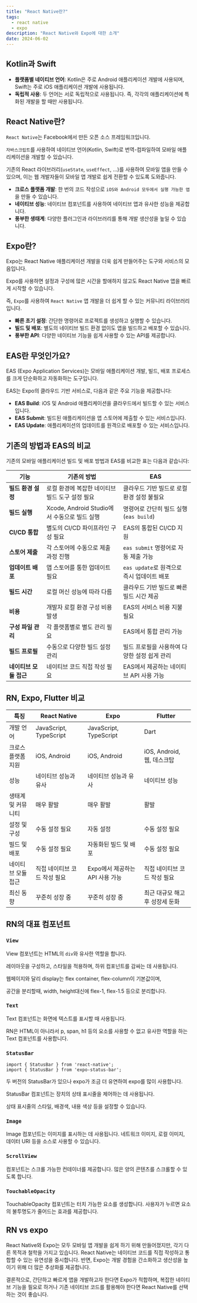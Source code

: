 ```yaml
---
title: "React Native란?"
tags:
  - react native
  - expo
description: "React Native와 Expo에 대한 소개"
date: 2024-06-02
---
```


## Kotlin과 Swift

- **플랫폼별 네이티브 언어**: Kotlin은 주로 Android 애플리케이션 개발에 사용되며, Swift는 주로 iOS 애플리케이션 개발에 사용됩니다.
- **독립적 사용**: 두 언어는 서로 독립적으로 사용됩니다. 즉, 각각의 애플리케이션에 특화된 개발을 할 때만 사용됩니다.

## React Native란?

`React Native`는 Facebook에서 만든 오픈 소스 프레임워크입니다. 

`자바스크립트`를 사용하여 네이티브 언어(Kotlin, Swift)로 번역-컴파일하여 모바일 애플리케이션을 개발할 수 있습니다. 

기존의 React 라이브러리(`useState`, `useEffect`, ...)를 사용하여 모바일 앱을 만들 수 있으며, 이는 웹 개발자들이 모바일 앱 개발로 쉽게 전환할 수 있도록 도와줍니다.

- **크로스 플랫폼 개발**: 한 번의 코드 작성으로 `iOS와 Android 모두에서 실행 가능한 앱`을 만들 수 있습니다.
- **네이티브 성능**: 네이티브 컴포넌트를 사용하여 네이티브 앱과 유사한 성능을 제공합니다.
- **풍부한 생태계**: 다양한 플러그인과 라이브러리를 통해 개발 생산성을 높일 수 있습니다.


## Expo란?

Expo는 React Native 애플리케이션 개발을 더욱 쉽게 만들어주는 도구와 서비스의 모음입니다. 

Expo를 사용하면 설정과 구성에 많은 시간을 할애하지 않고도 React Native 앱을 빠르게 시작할 수 있습니다. 

즉, `Expo`를 사용하여 `React Native` 앱 개발을 더 쉽게 할 수 있는 커뮤니티 라이브러리 입니다.

- **빠른 초기 설정**: 간단한 명령어로 프로젝트를 생성하고 실행할 수 있습니다.
- **빌드 및 배포**: 별도의 네이티브 빌드 환경 없이도 앱을 빌드하고 배포할 수 있습니다.
- **풍부한 API**: 다양한 네이티브 기능을 쉽게 사용할 수 있는 API를 제공합니다.

## EAS란 무엇인가요?

EAS (Expo Application Services)는 모바일 애플리케이션 개발, 빌드, 배포 프로세스를 크게 단순화하고 자동화하는 도구입니다.

EAS는 Expo의 클라우드 기반 서비스로, 다음과 같은 주요 기능을 제공합니다:

- **EAS Build**: iOS 및 Android 애플리케이션을 클라우드에서 빌드할 수 있는 서비스입니다.
- **EAS Submit**: 빌드된 애플리케이션을 앱 스토어에 제출할 수 있는 서비스입니다.
- **EAS Update**: 애플리케이션의 업데이트를 원격으로 배포할 수 있는 서비스입니다.

## 기존의 방법과 EAS의 비교

기존의 모바일 애플리케이션 빌드 및 배포 방법과 EAS를 비교한 표는 다음과 같습니다:

| 기능              | 기존의 방법                                       | EAS                                           |
|-------------------|-------------------------------------------------|----------------------------------------------|
| **빌드 환경 설정**  | 로컬 환경에 복잡한 네이티브 빌드 도구 설정 필요     | 클라우드 기반 빌드로 로컬 환경 설정 불필요       |
| **빌드 실행**      | Xcode, Android Studio에서 수동으로 빌드 실행        | 명령어로 간단히 빌드 실행 (`eas build`)        |
| **CI/CD 통합**     | 별도의 CI/CD 파이프라인 구성 필요                  | EAS의 통합된 CI/CD 지원                       |
| **스토어 제출**    | 각 스토어에 수동으로 제출 과정 진행                | `eas submit` 명령어로 자동 제출 가능           |
| **업데이트 배포**  | 앱 스토어를 통한 업데이트 필요                    | `eas update`로 원격으로 즉시 업데이트 배포      |
| **빌드 시간**      | 로컬 머신 성능에 따라 다름                        | 클라우드 기반 빌드로 빠른 빌드 시간 제공        |
| **비용**           | 개발자 로컬 환경 구성 비용 발생                   | EAS의 서비스 비용 지불 필요                    |
| **구성 파일 관리**  | 각 플랫폼별로 별도 관리 필요                      | EAS에서 통합 관리 가능                         |
| **빌드 프로필**    | 수동으로 다양한 빌드 설정 관리                    | 빌드 프로필을 사용하여 다양한 설정 쉽게 관리    |
| **네이티브 모듈 접근** | 네이티브 코드 직접 작성 필요                       | EAS에서 제공하는 네이티브 API 사용 가능         |

## RN, Expo, Flutter 비교

| 특징               | React Native                 | Expo                            | Flutter                         |
| ------------------ | ---------------------------- | ------------------------------- | ------------------------------- |
| 개발 언어          | JavaScript, TypeScript       | JavaScript, TypeScript          | Dart                            |
| 크로스 플랫폼 지원 | iOS, Android                 | iOS, Android                    | iOS, Android, 웹, 데스크탑      |
| 성능               | 네이티브 성능과 유사         | 네이티브 성능과 유사            | 네이티브 성능                   |
| 생태계 및 커뮤니티 | 매우 활발                    | 매우 활발                       | 활발                            |
| 설정 및 구성       | 수동 설정 필요               | 자동 설정                       | 수동 설정 필요                  |
| 빌드 및 배포       | 수동 설정 필요               | 자동화된 빌드 및 배포           | 수동 설정 필요                  |
| 네이티브 모듈 접근 | 직접 네이티브 코드 작성 필요 | Expo에서 제공하는 API 사용 가능 | 직접 네이티브 코드 작성 필요    |
| 최신 동향          | 꾸준히 성장 중               | 꾸준히 성장 중                  | 최근 대규모 해고 후 성장세 둔화 |

## RN의 대표 컴포넌트

### `View`

View 컴포넌트는 HTML의 `div`와 유사한 역할을 합니다. 

레이아웃을 구성하고, 스타일을 적용하며, 하위 컴포넌트를 감싸는 데 사용됩니다.

웹페이지와 달리 display는 flex container, flex-column이 기본값이며,

공간을 분리할때, width, height대신에 flex-1, flex-1.5 등으로 분리합니다.

### `Text`

Text 컴포넌트는 화면에 텍스트를 표시할 때 사용됩니다. 

RN은 HTML이 아니라서 p, span, h1 등의 요소를 사용할 수 없고 유사한 역할을 하는 Text 컴포넌트를 사용합니다.

### `StatusBar`

```
import { StatusBar } from 'react-native';
import { StatusBar } from 'expo-status-bar';
```

두 버전의 StatusBar가 있으나 expo가 조금 더 유연하여 expo를 많이 사용합니다.

StatusBar 컴포넌트는 장치의 상태 표시줄을 제어하는 데 사용됩니다. 

상태 표시줄의 스타일, 배경색, 내용 색상 등을 설정할 수 있습니다.

### `Image`

Image 컴포넌트는 이미지를 표시하는 데 사용됩니다. 네트워크 이미지, 로컬 이미지, 데이터 URI 등을 소스로 사용할 수 있습니다.

### `ScrollView` 

컴포넌트는 스크롤 가능한 컨테이너를 제공합니다. 많은 양의 콘텐츠를 스크롤할 수 있도록 합니다.

### `TouchableOpacity`

TouchableOpacity 컴포넌트는 터치 가능한 요소를 생성합니다. 사용자가 누르면 요소의 불투명도가 줄어드는 효과를 제공합니다.

## RN vs expo

React Native와 Expo는 모두 모바일 앱 개발을 쉽게 하기 위해 만들어졌지만, 각기 다른 목적과 철학을 가지고 있습니다. React Native는 네이티브 코드를 직접 작성하고 통합할 수 있는 유연성을 중시합니다. 반면, Expo는 개발 경험을 간소화하고 생산성을 높이기 위해 더 많은 추상화를 제공합니다.

결론적으로, 간단하고 빠르게 앱을 개발하고자 한다면 Expo가 적합하며, 복잡한 네이티브 기능을 필요로 하거나 기존 네이티브 코드를 활용해야 한다면 React Native를 선택하는 것이 좋습니다.